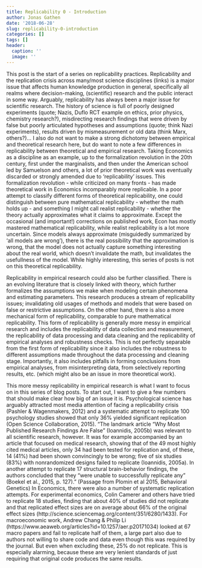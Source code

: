 ```yaml
---
title: Replicability 0 - Introduction
author: Jonas Gathen
date: '2018-06-28'
slug: replicability-0-introduction
categories: []
tags: []
header:
  caption: ''
  image: ''
---
```


This post is the start of a series on replicability practices. Replicability and the replication crisis across many/most science disciplines (links) is a major issue that affects human knowledge production in general, specifically all realms where decision-making, (scientific) research and the public interact in some way. Arguably, replicability has always been a major issue for scientific research. The history of science is full of poorly designed experiments (quote; Nazis, Duflo RCT example on ethics, prior physics, chemistry research?), misdirecting research findings that were driven by false but poorly articulated hypotheses and assumptions (quote; think Nazi experiments), results driven by mismeasurement or old data (think Marx, others?)... I also do not want to make a strong dichotomy between empirical and theoretical research here, but do want to note a few differences in replicability between theoretical and empirical research. Taking Economics as a discipline as an example, up to the formalization revolution in the 20th century, first under the marginalists, and then under the American school led by Samuelson and others, a lot of prior theoretical work was eventually discarded or strongly amended due to 'replicability' issues. This formalization revolution - while criticized on many fronts - has made theoretical work in Economics incomparably more replicable. In a poor attempt to classify different forms of theoretical replicability, one could distinguish between pure mathematical replicability - whether the math holds up - and something I might call realist replicability - whether the theory actually approximates what it claims to approximate. Except the occasional (and important!) corrections on published work, Econ has mostly mastered mathematical replicability, while realist replicability is a lot more uncertain. Since models always approximate (misguidedly summarized by 'all models are wrong'), there is the real possibility that the approximation is wrong, that the model does not actually capture something interesting about the real world, which doesn't invalidate the math, but invalidates the usefullness of the model. While highly interesting, this series of posts is not on this theoretical replicability.

Replicability in empirical research could also be further classified. There is an evolving literature that is closely linked with theory, which further formalizes the assumptions we make when modeling certain phenomena and estimating parameters. This research produces a stream of replicability issues; invalidating old usages of methods and models that were based on false or restrictive assumptions. On the other hand, there is also a more mechanical form of replicability, comparable to pure mathematical replicability. This form of replicability is generally more messy in empirical research and includes the replicability of data collection and measurement, the replicability of data processing and data cleaning and the replicability of empirical analyses and robustness checks. This is not perfectly separable from the first form of replicability since it also includes the robustness to different assumptions made throughout the data processing and cleaning stage. Importantly, it also includes pitfalls in forming conclusions from empirical analyses, from misinterpreting data, from selectively reporting results, etc. (which might also be an issue in more theoretical work). 

This more messy replicability in empirical research is what I want to focus on in this series of blog posts. To start out, I want to give a few numbers that should make clear how big of an issue it is. Psychological science has arguably attracted most media attention of facing a replicability crisis (Pashler & Wagenmakers, 2012) and a systematic attempt to replicate 100 psychology studies showed that only 36% yielded significant replication (Open Science Collaboration, 2015). "The landmark article “Why Most Published Research Findings Are False” (Ioannidis, 2005b) was relevant to all scientific research, however. It was for example accompanied by an article that focused on medical research, showing that of the 49 most highly cited medical articles, only 34 had been tested for replication and, of these, 14 (41%) had been shown convincingly to be wrong; five of six studies (83%) with nonrandomized designs failed to replicate (Ioannidis, 2005a). In another attempt to replicate 17 structural brain-behavior findings, the authors concluded that they “were unable to successfully replicate any” (Boekel et al., 2015, p. 127)." (Passage from Plomin et al 2015, Behavioral Genetics) In Economics, there were also a number of systematic replication attempts. For experimental economics, Colin Camerer and others have tried to replicate 18 studies, finding that about 40% of studies did not replicate and that replicated effect sizes are on average about 66% of the original effect sizes (http://science.sciencemag.org/content/351/6280/1433). For macroeconomic work, Andrew Chang & Philip Li (https://www.aeaweb.org/articles?id=10.1257/aer.p20171034) looked at 67 macro papers and fail to replicate half of them, a large part also due to authors not willing to share code and data even though this was required by the journal. But even when excluding these, 25% do not replicate. This is especially alarming, because these are very lenient standards of just requiring that original code produces the same results.

